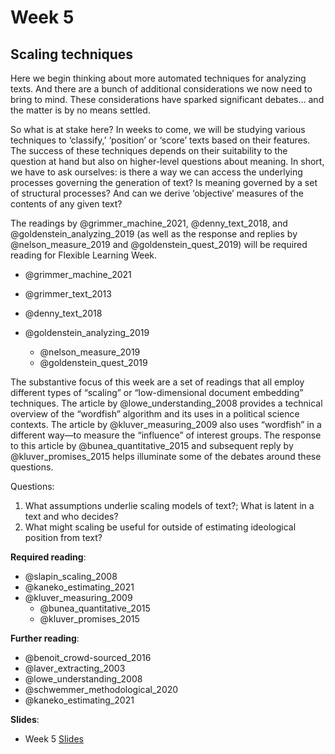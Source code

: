 # Week 5

## Scaling techniques

Here we begin thinking about more automated techniques for analyzing texts. And there are a bunch of additional considerations we now need to bring to mind. These considerations have sparked significant debates... and the matter is by no means settled.

So what is at stake here? In weeks to come, we will be studying various techniques to 'classify,' 'position' or 'score' texts based on their features. The success of these techniques depends on their suitability to the question at hand but also on higher-level questions about meaning. In short, we have to ask ourselves: is there a way we can access the underlying processes governing the generation of text? Is meaning governed by a set of structural processes? And can we derive 'objective' measures of the contents of any given text?

The readings by @grimmer_machine_2021, @denny_text_2018, and @goldenstein_analyzing_2019 (as well as the response and replies by @nelson_measure_2019 and @goldenstein_quest_2019) will be required reading for Flexible Learning Week. 

- @grimmer_machine_2021
- @grimmer_text_2013
- @denny_text_2018

- @goldenstein_analyzing_2019
  - @nelson_measure_2019
  - @goldenstein_quest_2019
  
The substantive focus of this week are a set of readings that all employ different types of "scaling" or "low-dimensional document embedding" techniques. The article by @lowe_understanding_2008 provides a technical overview of the "wordfish" algorithm and its uses in a political science contexts. The article by @kluver_measuring_2009 also uses "wordfish" in a different way---to measure the "influence" of interest groups. The response to this article by @bunea_quantitative_2015 and subsequent reply by @kluver_promises_2015 helps illuminate some of the debates around these questions. 

Questions:

1. What assumptions underlie scaling models of text?; What is latent in a text and who decides?
2. What might scaling be useful for outside of estimating ideological position from text?

**Required reading**:



- @slapin_scaling_2008
- @kaneko_estimating_2021
- @kluver_measuring_2009
  - @bunea_quantitative_2015
  - @kluver_promises_2015

**Further reading**:

- @benoit_crowd-sourced_2016
- @laver_extracting_2003
- @lowe_understanding_2008
- @schwemmer_methodological_2020
- @kaneko_estimating_2021

**Slides**:

- Week 5 [Slides](https://docs.google.com/presentation/d/1oG0JBlnRaOZ1kJIkzM13kmEpM1R29mFE_50QAZnv0bQ/edit?usp=sharing)